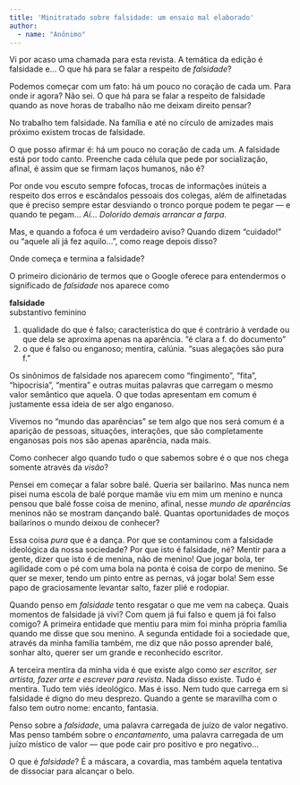 ```yaml
---
title: 'Minitratado sobre falsidade: um ensaio mal elaborado'
author: 
  - name: "Anônimo"
---
```


Vi por acaso uma chamada para esta revista. A temática da edição é falsidade e… O que há para se falar a respeito de *falsidade*?

Podemos começar com um fato: há um pouco no coração de cada um.
Para onde ir agora? Não sei. O que há para se falar a respeito de falsidade quando as nove horas de trabalho não me deixam direito pensar?

No trabalho tem falsidade. Na família e até no círculo de amizades mais próximo existem trocas de falsidade.

O que posso afirmar é: há um pouco no coração de cada um. A falsidade está por todo canto. Preenche cada célula que pede por socialização, afinal, é assim que se firmam laços humanos, não é?

Por onde vou escuto sempre fofocas, trocas de informações inúteis a respeito dos erros e escândalos pessoais dos colegas, além de alfinetadas que é preciso sempre estar desviando o tronco porque podem te pegar — e quando te pegam… *Aí… Dolorido demais arrancar a farpa*.

Mas, e quando a fofoca é um verdadeiro aviso? Quando dizem “cuidado!” ou “aquele ali já fez aquilo…”, como reage depois disso?

Onde começa e termina a falsidade?

O primeiro dicionário de termos que o Google oferece para entendermos o significado de *falsidade* nos aparece como

:::{.right-push}

| **falsidade**
| substantivo feminino
1. qualidade do que é falso; característica do que é contrário à verdade ou que dela se aproxima apenas na aparência. "é clara a f. do documento"
2. o que é falso ou enganoso; mentira, calúnia. "suas alegações são pura f."

:::

Os sinônimos de falsidade nos aparecem como “fingimento”, “fita”, “hipocrisia”, “mentira” e outras muitas palavras que carregam o mesmo valor semântico que aquela. O que todas apresentam em comum é justamente essa ideia de ser algo enganoso.

Vivemos no “mundo das aparências” se tem algo que nos será comum é a aparição de pessoas, situações, interações, que são completamente enganosas pois nos são apenas aparência, nada mais.

Como conhecer algo quando tudo o que sabemos sobre é o que nos chega somente através da
*visão*?

Pensei em começar a falar sobre balé. Queria ser bailarino. Mas nunca nem pisei numa escola
de balé porque mamãe viu em mim um menino e nunca pensou que balé fosse coisa de menino, afinal, nesse *mundo de aparências* meninos não se mostram dançando balé. Quantas
oportunidades de moços bailarinos o mundo deixou de conhecer?

Essa coisa *pura* que é a dança. Por que se contaminou com a falsidade ideológica da nossa sociedade? Por que isto é falsidade, né? Mentir para a gente, dizer que isto é de menina, não de menino! Que jogar bola, ter agilidade com o pé com uma bola na ponta é coisa de corpo de
menino. Se quer se mexer, tendo um pinto entre as pernas, vá jogar bola! Sem esse papo de graciosamente levantar salto, fazer plié e rodopiar.

Quando penso em *falsidade* tento resgatar o que me vem na cabeça. Quais momentos de falsidade já vivi? Com quem já fui falso e quem já foi falso comigo? A primeira entidade que
mentiu para mim foi minha própria família quando me disse que sou menino. A segunda entidade foi a sociedade que, através da minha família também, me diz que não posso aprender balé, sonhar alto, querer ser um grande e reconhecido escritor.

A terceira mentira da minha vida é que existe algo como *ser escritor, ser artista, fazer arte e escrever para revista*. Nada disso existe. Tudo é mentira. Tudo tem viés ideológico. Mas é isso. Nem tudo que carrega em si falsidade é digno do meu desprezo. Quando a gente se maravilha com o falso tem outro nome: encanto, fantasia.

Penso sobre a *falsidade*, uma palavra carregada de juízo de valor negativo. Mas penso também sobre o *encantamento*, uma palavra carregada de um juízo místico de valor — que
pode cair pro positivo e pro negativo…

O que é *falsidade*? É a máscara, a covardia, mas também aquela tentativa de dissociar para
alcançar o belo.

